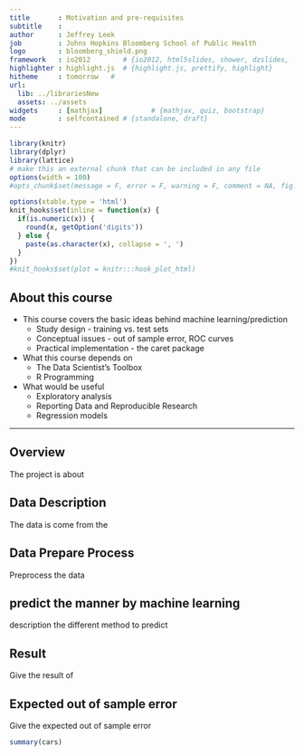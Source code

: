 ```yaml
---
title       : Motivation and pre-requisites
subtitle    : 
author      : Jeffrey Leek
job         : Johns Hopkins Bloomberg School of Public Health
logo        : bloomberg_shield.png
framework   : io2012        # {io2012, html5slides, shower, dzslides, ...}
highlighter : highlight.js  # {highlight.js, prettify, highlight}
hitheme     : tomorrow   # 
url:
  lib: ../librariesNew
  assets: ../assets
widgets     : [mathjax]            # {mathjax, quiz, bootstrap}
mode        : selfcontained # {standalone, draft}
---
```




```r
library(knitr)
library(dplyr)
library(lattice)
# make this an external chunk that can be included in any file
options(width = 100)
#opts_chunk$set(message = F, error = F, warning = F, comment = NA, fig.align = 'center', dpi = 100, tidy = F)

options(xtable.type = 'html')
knit_hooks$set(inline = function(x) {
  if(is.numeric(x)) {
    round(x, getOption('digits'))
  } else {
    paste(as.character(x), collapse = ', ')
  }
})
#knit_hooks$set(plot = knitr:::hook_plot_html)
```


## About this course

* This course covers the basic ideas behind machine learning/prediction
  * Study design - training vs. test sets
  * Conceptual issues - out of sample error, ROC curves
  * Practical implementation - the caret package
* What this course depends on
  * The Data Scientist's Toolbox
  * R Programming
* What would be useful
  * Exploratory analysis
  * Reporting Data and Reproducible Research
  * Regression models

---




## Overview
The project is about


## Data Description
The data is come from the 

## Data Prepare Process
Preprocess the data


## predict the manner by machine learning
description the different method to predict


## Result
Give the result of 

## Expected out of sample error
Give the expected out of sample error


```r
summary(cars)
```

